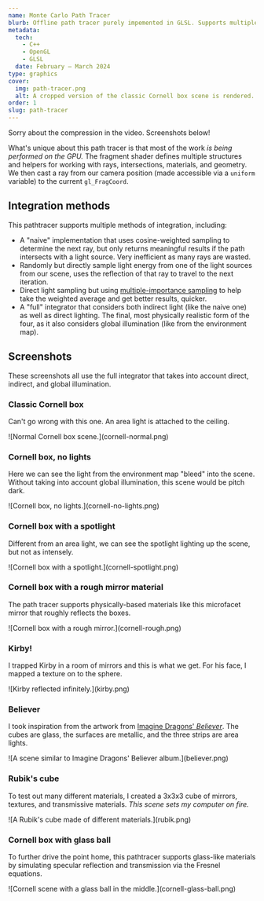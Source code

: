 ```yaml
---
name: Monte Carlo Path Tracer
blurb: Offline path tracer purely impemented in GLSL. Supports multiple sampling methods, physically based materials including microfacets, and realistic light sources.
metadata:
  tech:
    - C++
    - OpenGL
    - GLSL
  date: February — March 2024
type: graphics
cover:
  img: path-tracer.png
  alt: A cropped version of the classic Cornell box scene is rendered.
order: 1
slug: path-tracer
---
```


Sorry about the compression in the video. Screenshots below!

What's unique about this path tracer is that most of the work _is being performed on the GPU._ The fragment shader defines multiple structures and helpers for working with rays, intersections, materials, and geometry. We then cast a ray from our camera position (made accessible via a `uniform` variable) to the current `gl_FragCoord`.

## Integration methods

This pathtracer supports multiple methods of integration, including:

- A "naive" implementation that uses cosine-weighted sampling to determine the next ray, but only returns meaningful results if the path intersects with a light source. Very inefficient as many rays are wasted.
- Randomly but directly sample light energy from one of the light sources from our scene, uses the reflection of that ray to travel to the next iteration.
- Direct light sampling but using [multiple-importance sampling](https://www.pbr-book.org/3ed-2018/Monte_Carlo_Integration/Importance_Sampling) to help take the weighted average and get better results, quicker.
- A "full" integrator that considers both indirect light (like the naive one) as well as direct lighting. The final, most physically realistic form of the four, as it also considers global illumination (like from the environment map).

## Screenshots

These screenshots all use the full integrator that takes into account direct, indirect, and global illumination.

### Classic Cornell box

Can't go wrong with this one. An area light is attached to the ceiling.

<div class="bleed-wide">![Normal Cornell box scene.](cornell-normal.png)</div>

### Cornell box, no lights

Here we can see the light from the environment map "bleed" into the scene. Without taking into account global illumination, this scene would be pitch dark.

<div class="bleed-wide">![Cornell box, no lights.](cornell-no-lights.png)</div>

### Cornell box with a spotlight

Different from an area light, we can see the spotlight lighting up the scene, but not as intensely.

<div class="bleed-wide">![Cornell box with a spotlight.](cornell-spotlight.png)</div>

### Cornell box with a rough mirror material

The path tracer supports physically-based materials like this microfacet mirror that roughly reflects the boxes.

<div class="bleed-wide">![Cornell box with a rough mirror.](cornell-rough.png)</div>

### Kirby!

I trapped Kirby in a room of mirrors and this is what we get. For his face, I mapped a texture on to the sphere.

<div class="bleed-wide">![Kirby reflected infinitely.](kirby.png)</div>

### Believer

I took inspiration from the artwork from [Imagine Dragons' _Believer_](https://duckduckgo.com/?q=imagine+dragons+believer+art&iax=images&ia=images). The cubes are glass, the surfaces are metallic, and the three strips are area lights.

<div class="bleed-wide">![A scene similar to Imagine Dragons' Believer album.](believer.png)</div>

### Rubik's cube

To test out many different materials, I created a 3x3x3 cube of mirrors, textures, and transmissive materials. _This scene sets my computer on fire._

<div class="bleed-wide">![A Rubik's cube made of different materials.](rubik.png)</div>

### Cornell box with glass ball

To further drive the point home, this pathtracer supports glass-like materials by simulating specular reflection and transmission via the Fresnel equations.

<div class="bleed-wide">
  ![Cornell scene with a glass ball in the middle.](cornell-glass-ball.png)
</div>
